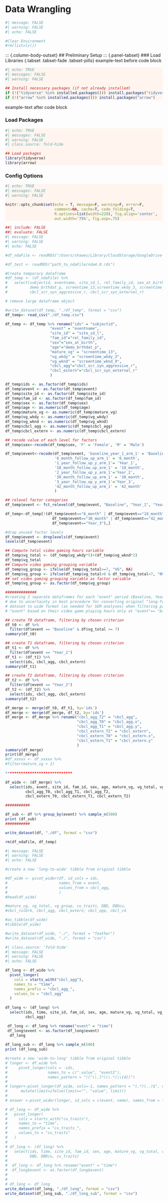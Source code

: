 # **Data Wrangling** {.unnumbered}

```r
#| message: FALSE
#| warning: FALSE
#| echo: FALSE

#Clear Environment
#rm(list=ls())
```

<style>
div.blue pre { background-color:ghostwhite; }
div.blue pre.r { background-color:seashell; }

.nav-tabs > li.active:nth-child(1) > a {
  background-color: ##964B00;
}

.nav-tabs > li > a {
  background-color: ##FFFF00;
  color: blue;
}

main-container {
   max-width: unset;
}
.descriptives {
   overflow: auto; /*do not use `resize`*/
}

.tableby {
   overflow: auto;
}

.descriptives {
   overflow: auto;
   resize: both;
}

table, th, td {
  padding-top: 0px !important;
  padding-bottom: 0px !important;
  vertical-align: middle;
}
</style>

::: {.column-body-outset}
## Preliminary Setup
::: {.panel-tabset}
### Load Libraries {.tabset .tabset-fade .tabset-pills}
example-text before code block
<div class = "blue">
```r
#| echo: TRUE
#| messages: FALSE
#| warning: FALSE

## Install necessary packages (if not already installed)
if (!("tidyverse" %in% installed.packages())) install.packages("tidyverse")
if (!("arrow" %in% installed.packages())) install.packages("arrow")

```
</div>
example-text after code block

### Load Packages
<div class = "blue">
```r
#| echo: TRUE
#| messages: FALSE
#| warning: FALSE
#| class.source: fold-hide

## Load packages
library(tidyverse)
library(arrow)
```
</div>

### Config Options
<div class = "blue">
```r
#| echo: TRUE
#| messages: FALSE
#| warning: FALSE

knitr::opts_chunk$set(echo = T, message=F, warning=F, error=F, 
                      comment=NA, cache=T, code_folding=T,
                      R.options=list(width=220), fig.align='center', 
                      out.width='75%', fig.asp=.75)
```
</div>

```r
##| include: FALSE
##| evaluate: FALSE
#| message: FALSE
#| warning: FALSE
#| echo: FALSE

#df_ndaFile <- readRDS("/Users/shawes/Library/CloudStorage/GoogleDrive-swh004@gmail.com/My Drive/bio_Main/_data/nda4.0.rds")

#df_test <- readRDS("path_to_ndaFile/nda4.0.rds")

#Create temporary dataframe
#df_temp <- (df_ndaFile) %>%
#   select(subjectid, eventname, site_id_l, rel_family_id, sex_at_birth, 
#          demo_brthdat_p, screentime_13,screentime_wkdy_3, screentime_wknd_9,
#          cbcl_scr_syn_aggressive_r, cbcl_scr_syn_external_r)

# remove large dataframe object

#write_dataset(df_temp, "./df_temp", format = "csv")
df_temp<- read_csv("./df_temp.csv")

df_temp <- df_temp %>% rename("ids" = "subjectid",
                    "event" = "eventname",
                    "site_id" = "site_id_l",
                    "fam_id"="rel_family_id",
                    "sex"="sex_at_birth",
                    "age"="demo_brthdat_p",
                    "mature_vg" = "screentime_13",
                    "vg_wkdy" = "screentime_wkdy_3",
                    "vg_wknd" = "screentime_wknd_9",
                    "cbcl_agg"="cbcl_scr_syn_aggressive_r",
                    "cbcl_extern"="cbcl_scr_syn_external_r"
                    )

df_temp$ids <- as.factor(df_temp$ids)
df_temp$event <- as.factor(df_temp$event)
df_temp$site_id <- as.factor(df_temp$site_id)
df_temp$fam_id <- as.factor(df_temp$fam_id)
df_temp$sex <- as.factor(df_temp$sex)
df_temp$age <- as.numeric(df_temp$age)
df_temp$mature_vg <- as.numeric(df_temp$mature_vg)
df_temp$vg_wkdy <- as.numeric(df_temp$vg_wkdy)
df_temp$vg_wknd <- as.numeric(df_temp$vg_wknd)
df_temp$cbcl_agg <- as.numeric(df_temp$cbcl_agg)
df_temp$cbcl_extern <- as.numeric(df_temp$cbcl_extern)

## recode value of each level for factors
df_temp$sex<-recode(df_temp$sex, 'F' = 'Female', 'M' = 'Male')

df_temp$event<-recode(df_temp$event, 'baseline_year_1_arm_1' = 'Baseline',
                      '6_month_follow_up_arm_1' = '6_month', 
                      '1_year_follow_up_y_arm_1'= 'Year_1', 
                      '18_month_follow_up_arm_1' = '18_month',
                      '2_year_follow_up_y_arm_1'='Year_2', 
                      '30_month_follow_up_arm_1' = '30_month',
                      '3_year_follow_up_y_arm_1'='Year_3',
                      '42_month_follow_up_arm_1' = '42_month'
                      )

## relevel factor categories
df_temp$event <- fct_relevel(df_temp$event, "Baseline", "Year_1", "Year_2")

df_temp<-df_temp[!(df_temp$event=="6_month" | df_temp$event=="18_month" |
                     df_temp$event=="30_month" | df_temp$event=="42_month" | 
                     df_temp$event=="Year_3"),]

#drop unused factor levels
df_temp$event <- droplevels(df_temp$event)
levels(df_temp$event)

## Compute total video gaming hours variable
df_temp$vg_total <- (df_temp$vg_wkdy*5)+(df_temp$vg_wknd*2)
df_temp$vg_total
## Compute video gaming grouping variable
df_temp$vg_group <- ifelse(df_temp$vg_total>=7, "VG", NA)
df_temp$vg_group <- ifelse(df_temp$vg_total>0 & df_temp$vg_total<7, "NVG", df_temp$vg_group)
## set video gaming grouping variable as factor variable
df_temp$vg_group <- as.factor(df_temp$vg_group)

##############
#creating 3 separate dataframes for each "event" period (Baseline, Year_1, Year_2)
# due to uncertainty in best procedure for converting original "long-format" of the 
# dataset to wide format (as needed for SEM analyses) when filtering participants at each
# "event" based on their video game playing hours only at "event"== "baseline"

## create T0 dataframe, filtering by chosen criterion
df_t0 <- df %>%
  filter(df$event == "Baseline" & df$vg_total >= 7)
summary(df_t0)

## create T1 dataframe, filtering by chosen criterion
df_t1 <- df %>%
  filter(df$event == "Year_1")
df_t1 <- (df_t1) %>%
  select(ids, cbcl_agg, cbcl_extern)
summary(df_t1)

## create T2 dataframe, filtering by chosen criterion
df_t2 <- df %>%
  filter(df$event == "Year_2")
df_t2 <- (df_t2) %>%
  select(ids, cbcl_agg, cbcl_extern)
summary(df_t2)

df_merge <- merge(df_t0, df_t1, by='ids')
df_merge <- merge(df_merge, df_t2, by='ids')
df_merge <- df_merge %>% rename("cbcl_agg_T2" = "cbcl_agg",
                                "cbcl_agg_T0" = "cbcl_agg.x",
                                "cbcl_agg_T1" = "cbcl_agg.y",
                                "cbcl_extern_T2" = "cbcl_extern",
                                "cbcl_extern_T0" = "cbcl_extern.x",
                                "cbcl_extern_T1" = "cbcl_extern.y"
                                )
summary(df_merge)
print(df_merge)
#df_xxxxx <- df_xxxxx %>%
#filter(mature_vg > 1)
  
******************************

df_wide <- (df_merge) %>%
  select(ids, event, site_id, fam_id, sex, age, mature_vg, vg_total, vg_group,
         cbcl_agg_T0, cbcl_agg_T1, cbcl_agg_T2,
         cbcl_extern_T0, cbcl_extern_T1, cbcl_extern_T2)

###########

df_sub <- df %>% group_by(event) %>% sample_n(500)
print (df_sub)
###########

write_dataset(df, "./df", format = "csv")

rm(df_ndaFile, df_temp)
```

```r
#| message: FALSE
#| warning: FALSE
#| echo: FALSE

#create a new 'long-to-wide' tibble from original tibble

#df_wide <- pivot_wider(df, id_cols = ids,
#                       names_from = event, 
#                       values_from = cbcl_agg,
#                       )
#head(df_wide)

#mature_vg, vg_total, vg_group, cu_traits, DBD, DBDcu, 
#cbcl_rulbrk, cbcl_agg, cbcl_extern, cbcl_opp, cbcl_cd

#as_tibble(df_wide)
#tibble(df_wide)

#write_dataset(df_wide, "./", format = "feather")
#write_dataset(df_wide, "./", format = "csv")
```



```r
#| class.source: 'fold-hide'
#| message: FALSE
#| warning: FALSE
#| echo: FALSE

df_long <- df_wide %>%
  pivot_longer(
    cols = starts_with("cbcl_agg"),
    names_to = "time",
    names_prefix = "cbcl_agg_",
    values_to = "cbcl_agg"
  )
  
df_long <- (df_long) %>%
  select(ids, time, site_id, fam_id, sex, age, mature_vg, vg_total, vg_group, 
         cbcl_agg) 

 df_long <- df_long %>% rename("event" = "time")
 df_long$event <- as.factor(df_long$event)
  df_long
 
df_long_sub <- df_long %>% sample_n(500)
print (df_long_sub)

#create a new 'wide-to-long' tibble from original tibble
# longer <- df_wide %>% 
#     pivot_longer(cols = -ids, 
#                  names_to = c(".value", "event2"), 
#                  names_pattern = "([^\\.]*)\\.*(\\{4})")
# 
# longer<-pivot_longer(df_wide, cols=-1, names_pattern = "(.*)(..)$", names_to = c("limit", "name")) %>% 
#      mutate(limit=ifelse(limit=="", "value", limit))
# 
# answer <-pivot_wider(longer, id_cols = c(event, name), names_from = limit, values_from = value, names_repair = "check_unique")

# df_long <- df_wide %>%
#   pivot_longer(
#     cols = starts_with("cu_traits"),
#     names_to = "time",
#     names_prefix = "cu_traits_",
#     values_to = "cu_traits"
#   )
# 
# df_long <- (df_long) %>%
#   select(ids, time, site_id, fam_id, sex, age, mature_vg, vg_total, vg_group,
#          DBD, DBDcu, cu_traits) 
# 
#  df_long <- df_long %>% rename("event" = "time")
#  df_long$event <- as.factor(df_long$event)
# 
# 
# df_long <- df_long
write_dataset(df_long, "./df_long", format = "csv")
write_dataset(df_long_sub, "./df_long_sub", format = "csv")
```
